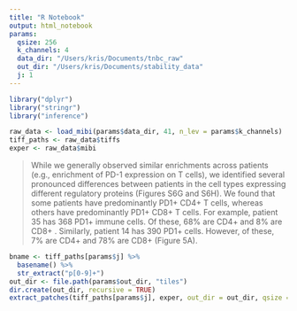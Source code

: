 ```yaml
---
title: "R Notebook"
output: html_notebook
params:
  qsize: 256
  k_channels: 4
  data_dir: "/Users/kris/Documents/tnbc_raw"
  out_dir: "/Users/kris/Documents/stability_data"
  j: 1
---
```


```r
library("dplyr")
library("stringr")
library("inference")
```

```r
raw_data <- load_mibi(params$data_dir, 41, n_lev = params$k_channels)
tiff_paths <- raw_data$tiffs
exper <- raw_data$mibi
```

> While we generally observed similar enrichments across patients (e.g., enrichment of PD-1 expression on T cells), we identified several pronounced differences between patients in the cell types expressing different regulatory proteins (Figures S6G and S6H). We found that some patients have predominantly PD1+ CD4+ T cells, whereas others have predominantly PD1+ CD8+ T cells. For example, patient 35 has 368 PD1+ immune cells. Of these, 68% are CD4+ and 8% are CD8+ . Similarly, patient 14 has 390 PD1+ cells. However, of these, 7% are CD4+ and 78% are CD8+ (Figure 5A).

```r
bname <- tiff_paths[params$j] %>%
  basename() %>%
  str_extract("p[0-9]+")
out_dir <- file.path(params$out_dir, "tiles")
dir.create(out_dir, recursive = TRUE)
extract_patches(tiff_paths[params$j], exper, out_dir = out_dir, qsize = params$qsize, basename = bname)
```
